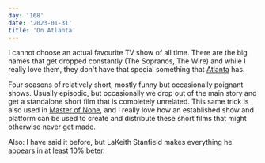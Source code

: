 ```yaml
---
day: '168'
date: '2023-01-31'
title: 'On Atlanta'
---
```


I cannot choose an actual favourite TV show of all time. There are the big names that get dropped constantly (The Sopranos, The Wire) and while I really love them, they don't have that special something that [Atlanta](<https://en.wikipedia.org/wiki/Atlanta_(TV_series)>) has.

Four seasons of relatively short, mostly funny but occasionally poignant shows. Usually episodic, but occasionally we drop out of the main story and get a standalone short film that is completely unrelated. This same trick is also used in [Master of None](https://en.wikipedia.org/wiki/Master_of_None), and I really love how an established show and platform can be used to create and distribute these short films that might otherwise never get made.

Also: I have said it before, but LaKeith Stanfield makes everything he appears in at least 10% beter.
